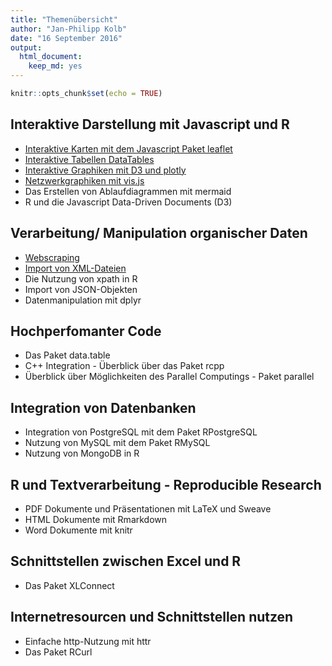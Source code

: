 ```yaml
---
title: "Themenübersicht"
author: "Jan-Philipp Kolb"
date: "16 September 2016"
output: 
  html_document: 
    keep_md: yes
---
```


```r
knitr::opts_chunk$set(echo = TRUE)
```

## Interaktive Darstellung mit Javascript und R

-	[Interaktive Karten mit dem Javascript Paket leaflet](https://github.com/Japhilko/RInterfaces/blob/master/slides/leaflet.md)
-	[Interaktive Tabellen DataTables](https://github.com/Japhilko/RInterfaces/blob/master/slides/DataTables.md)
-	[Interaktive Graphiken mit D3 und plotly](https://github.com/Japhilko/RInterfaces/blob/master/slides/plotly.md)
-	[Netzwerkgraphiken mit vis.js](https://github.com/Japhilko/RInterfaces/blob/master/slides/visNetwork.md)
-	Das Erstellen von Ablaufdiagrammen mit mermaid
-	R und die Javascript Data-Driven Documents (D3)

## Verarbeitung/ Manipulation organischer Daten

- [Webscraping](https://github.com/Japhilko/RInterfaces/blob/master/slides/Webscraping.md)
-	[Import von XML-Dateien](https://github.com/Japhilko/RInterfaces/blob/master/slides/XML.md)
-	Die Nutzung von xpath in R
-	Import von JSON-Objekten
-	Datenmanipulation mit dplyr

## Hochperfomanter Code

-	Das Paket data.table
-	C++ Integration - Überblick über das Paket rcpp
-	Überblick über Möglichkeiten des Parallel Computings - Paket parallel

## Integration von Datenbanken

-	Integration von PostgreSQL mit dem Paket 
RPostgreSQL
-	Nutzung von MySQL mit dem Paket RMySQL
-	Nutzung von MongoDB in R

## R und Textverarbeitung - Reproducible Research

-	PDF Dokumente und Präsentationen mit LaTeX und Sweave
-	HTML Dokumente mit Rmarkdown
-	Word Dokumente mit knitr

## Schnittstellen zwischen Excel und R
-	Das Paket XLConnect

## Internetresourcen und Schnittstellen nutzen

-	Einfache http-Nutzung mit httr
-	Das Paket RCurl
